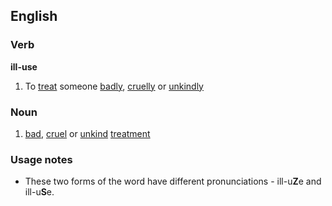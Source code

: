 ==English==

===Verb===
'''ill-use'''

# To [[treat]] someone [[badly]], [[cruelly]] or [[unkindly]]

===Noun===
{{en-noun|-}}

# [[bad]], [[cruel]] or [[unkind]] [[treatment]]

===Usage notes===
*These two forms of the word have different pronunciations - ill-u'''Z'''e and ill-u'''S'''e.